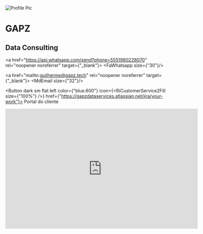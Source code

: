 
![Profile Pic](/img/header.png)

# GAPZ 
## Data Consulting

<div class="btn2">
  <a href="https://instagram.com/gapz.tech" rel="noopener noreferrer" target={"_blank"}>
        <BsInstagram size={"28"}/>
      </a>

  <a href="https://api.whatsapp.com/send?phone=5551980228070" rel="noopener noreferrer" target={"_blank"}>
        <FaWhatsapp size={"30"}/>
      </a>

  <a href="mailto:guilherme@gapz.tech" rel="noopener noreferrer" target={"_blank"}>
        <MdEmail size={"32"}/>
      </a>
</div>


<Button
  dark
  sm
  flat
  left
  color={"blue.600"}
  icon={<RiCustomerService2Fill size={"100%"} />}
  href={"https://gapzdataservices.atlassian.net/jira/your-work"}>
  <span>Portal do cliente</span>
</Button>


<iframe title="Report
        Section" width="600"
        height="373.5"
        src="https://app.powerbi.com/view?r=eyJrIjoiNzRlOGRkOTEtNTZmNi00YmU4LWJlYjItYTU3OTExOWEzNGZkIiwidCI6IjkxMzNiYzBlLTc1MzItNDE0Ny04MTU0LTVmYmEzMjI5MWJiOCJ9"
        frameborder="0"
        allowFullScreen="true"
></iframe>
